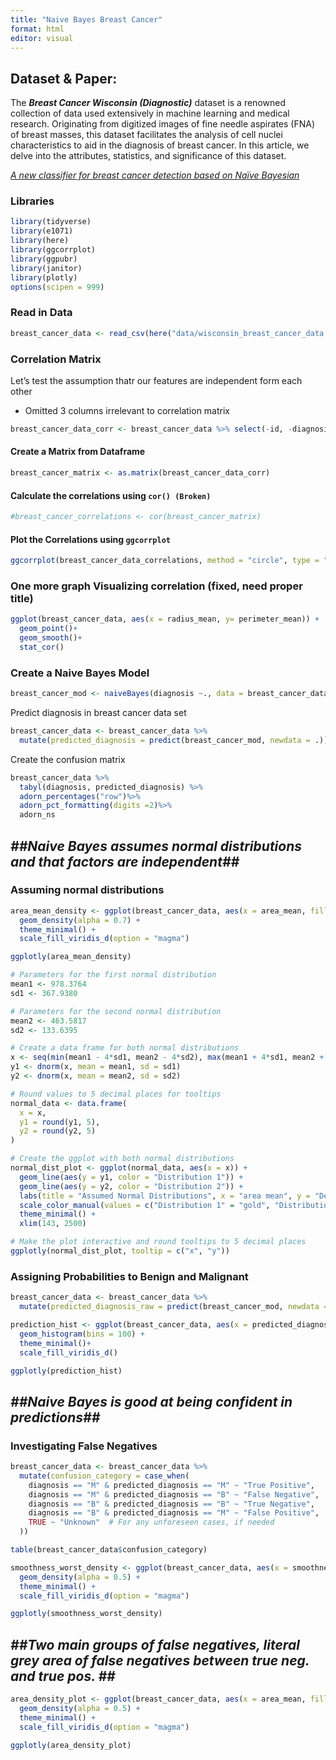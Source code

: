 ```yaml
---
title: "Naive Bayes Breast Cancer"
format: html
editor: visual
---
```


## Dataset & Paper:

The ***Breast Cancer Wisconsin (Diagnostic)*** dataset is a renowned collection of data used extensively in machine learning and medical research. Originating from digitized images of fine needle aspirates (FNA) of breast masses, this dataset facilitates the analysis of cell nuclei characteristics to aid in the diagnosis of breast cancer. In this article, we delve into the attributes, statistics, and significance of this dataset.

[*A new classifier for breast cancer detection based on Naïve Bayesian*](https://www.sciencedirect.com/science/article/abs/pii/S0263224115002419)

### Libraries

```r
library(tidyverse)
library(e1071)
library(here)
library(ggcorrplot)
library(ggpubr)
library(janitor)
library(plotly)
options(scipen = 999)
```

### Read in Data

```r
breast_cancer_data <- read_csv(here("data/wisconsin_breast_cancer_data.csv"))
```

### Correlation Matrix

Let's test the assumption thatr our features are independent form each other

-   Omitted 3 columns irrelevant to correlation matrix

```r
breast_cancer_data_corr <- breast_cancer_data %>% select(-id, -diagnosis, -...33)
```

#### Create a Matrix from Dataframe

```r
breast_cancer_matrix <- as.matrix(breast_cancer_data_corr)
```

#### Calculate the correlations using `cor() (Broken)`

```r
#breast_cancer_correlations <- cor(breast_cancer_matrix)
```

#### Plot the Correlations using `ggcorrplot`

```r
ggcorrplot(breast_cancer_data_correlations, method = "circle", type = "lower", lab = TRUE, lab_size = 1)
```

### One more graph Visualizing correlation (fixed, need proper title)

```r
ggplot(breast_cancer_data, aes(x = radius_mean, y= perimeter_mean)) +
  geom_point()+
  geom_smooth()+
  stat_cor()
```

### Create a Naive Bayes Model

```r
breast_cancer_mod <- naiveBayes(diagnosis ~., data = breast_cancer_data)
```

Predict diagnosis in breast cancer data set

```r
breast_cancer_data <- breast_cancer_data %>%
  mutate(predicted_diagnosis = predict(breast_cancer_mod, newdata = .))
```

Create the confusion matrix

```r
breast_cancer_data %>%
  tabyl(diagnosis, predicted_diagnosis) %>%
  adorn_percentages("row")%>%
  adorn_pct_formatting(digits =2)%>%
  adorn_ns
```

## *##Naive Bayes assumes normal distributions and that factors are independent##*

### Assuming normal distributions

```r
area_mean_density <- ggplot(breast_cancer_data, aes(x = area_mean, fill = diagnosis)) +
  geom_density(alpha = 0.7) +
  theme_minimal() +
  scale_fill_viridis_d(option = "magma")

ggplotly(area_mean_density)
```

```r
# Parameters for the first normal distribution
mean1 <- 978.3764
sd1 <- 367.9380

# Parameters for the second normal distribution
mean2 <- 463.5817
sd2 <- 133.6395

# Create a data frame for both normal distributions
x <- seq(min(mean1 - 4*sd1, mean2 - 4*sd2), max(mean1 + 4*sd1, mean2 + 4*sd2), length.out = 1000)
y1 <- dnorm(x, mean = mean1, sd = sd1)
y2 <- dnorm(x, mean = mean2, sd = sd2)

# Round values to 5 decimal places for tooltips
normal_data <- data.frame(
  x = x, 
  y1 = round(y1, 5), 
  y2 = round(y2, 5)
)

# Create the ggplot with both normal distributions
normal_dist_plot <- ggplot(normal_data, aes(x = x)) +
  geom_line(aes(y = y1, color = "Distribution 1")) +
  geom_line(aes(y = y2, color = "Distribution 2")) +
  labs(title = "Assumed Normal Distributions", x = "area mean", y = "Density") +
  scale_color_manual(values = c("Distribution 1" = "gold", "Distribution 2" = "grey")) +
  theme_minimal() +
  xlim(143, 2500)

# Make the plot interactive and round tooltips to 5 decimal places
ggplotly(normal_dist_plot, tooltip = c("x", "y"))


```

### Assigning Probabilities to Benign and Malignant

```r
breast_cancer_data <- breast_cancer_data %>% 
  mutate(predicted_diagnosis_raw = predict(breast_cancer_mod, newdata = ., type = "raw"))
```

```r
prediction_hist <- ggplot(breast_cancer_data, aes(x = predicted_diagnosis_raw[, "B"], fill = diagnosis)) +
  geom_histogram(bins = 100) +
  theme_minimal()+
  scale_fill_viridis_d()

ggplotly(prediction_hist)
```

## *##Naive Bayes is good at being confident in predictions##*

### Investigating False Negatives

```r
breast_cancer_data <- breast_cancer_data %>%
  mutate(confusion_category = case_when(
    diagnosis == "M" & predicted_diagnosis == "M" ~ "True Positive",
    diagnosis == "M" & predicted_diagnosis == "B" ~ "False Negative",
    diagnosis == "B" & predicted_diagnosis == "B" ~ "True Negative",
    diagnosis == "B" & predicted_diagnosis == "M" ~ "False Positive",
    TRUE ~ "Unknown"  # For any unforeseen cases, if needed
  ))
```

```r
table(breast_cancer_data$confusion_category)
```

```r
smoothness_worst_density <- ggplot(breast_cancer_data, aes(x = smoothness_worst, fill = confusion_category)) +
  geom_density(alpha = 0.5) +
  theme_minimal() +
  scale_fill_viridis_d(option = "magma")

ggplotly(smoothness_worst_density)
```

## *##Two main groups of false negatives, literal grey area of false negatives between true neg. and true pos. \##*

```r
area_density_plot <- ggplot(breast_cancer_data, aes(x = area_mean, fill = confusion_category)) +
  geom_density(alpha = 0.5) +
  theme_minimal() +
  scale_fill_viridis_d(option = "magma") 

ggplotly(area_density_plot)
```
